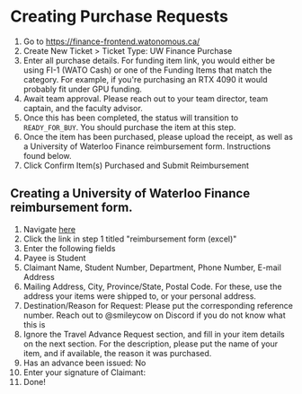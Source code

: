 # Creating Purchase Requests

1. Go to https://finance-frontend.watonomous.ca/
2. Create New Ticket > Ticket Type: UW Finance Purchase
3. Enter all purchase details. For funding item link, you would either be using FI-1 (WATO Cash) or one of the Funding Items that match the category. For example, if you're purchasing an RTX 4090 it would probably fit under GPU funding.
4. Await team approval. Please reach out to your team director, team captain, and the faculty advisor.
5. Once this has been completed, the status will transition to `READY_FOR_BUY`. You should purchase the item at this step.
6. Once the item has been purchased, please upload the receipt, as well as a University of Waterloo Finance reimbursement form. Instructions found below.
7. Click Confirm Item(s) Purchased and Submit Reimbursement

## Creating a University of Waterloo Finance reimbursement form.

1. Navigate [here](https://uwaterloo.ca/engineering-endowment-foundation/getting-funding/spending-funding/submitting-reimbursement-request)
2. Click the link in step 1 titled "reimbursement form (excel)"
3. Enter the following fields
4. Payee is Student
5. Claimant Name, Student Number, Department, Phone Number, E-mail Address
6. Mailing Address, City, Province/State, Postal Code. For these, use the address your items were shipped to, or your personal address.
7. Destination/Reason for Request: Please put the corresponding reference number. Reach out to @smileycow on Discord if you do not know what this is
8. Ignore the Travel Advance Request section, and fill in your item details on the next section. For the description, please put the name of your item, and if available, the reason it was purchased.
9. Has an advance been issued: No
10. Enter your signature of Claimant:
11. Done!

